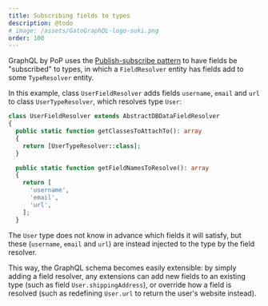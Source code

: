 ```yaml
---
title: Subscribing fields to types
description: @todo
# image: /assets/GatoGraphQL-logo-suki.png
order: 100
---
```


GraphQL by PoP uses the [Publish-subscribe pattern](https://en.wikipedia.org/wiki/Publish%E2%80%93subscribe_pattern) to have fields be "subscribed" to types, in which a `FieldResolver` entity has fields add to some `TypeResolver` entity.

In this example, class `UserFieldResolver` adds fields `username`, `email` and `url` to class `UserTypeResolver`, which resolves type `User`:

```php
class UserFieldResolver extends AbstractDBDataFieldResolver
{
  public static function getClassesToAttachTo(): array
  {
    return [UserTypeResolver::class];
  }

  public static function getFieldNamesToResolve(): array
  {
    return [
      'username',
      'email',
      'url',
    ];
  }
```

The `User` type does not know in advance which fields it will satisfy, but these (`username`, `email` and `url`) are instead injected to the type by the field resolver.

This way, the GraphQL schema becomes easily extensible: by simply adding a field resolver, any extensions can add new fields to an existing type (such as field `User.shippingAddress`), or override how a field is resolved (such as redefining `User.url` to return the user's website instead).